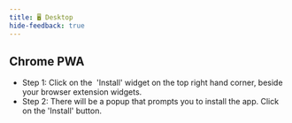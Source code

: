 ```yaml
---
title: 🖥️ Desktop
hide-feedback: true
---
```

## Chrome PWA

* Step 1: Click on the <img src="../../../assets/Screenshot 2024-07-16 at 2.40.36 PM.png" alt="" data-size="line"/> 'Install' widget on the top right hand corner, beside your browser extension widgets.
* Step 2: There will be a popup that prompts you to install the app. Click on the 'Install' button.
<Frame caption="Click on the 'Install' button at the top right hand corner, near the extension widgets">
<img src="../../../assets/Screenshot 2024-07-16 at 2.42.36 PM.png" alt=""/>
</Frame>
<Frame caption="You would receive a popup prompt. Click on the 'Install' button.">
<img src="../../../assets/Screenshot 2024-07-16 at 2.49.55 PM.png" alt=""/>
</Frame>
